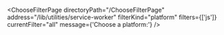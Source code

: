 

<ChooseFilterPage
  directoryPath="/ChooseFilterPage"
  address="/lib/utilities/service-worker"
  filterKind="platform"
  filters={['js']}
  currentFilter="all"
  message={'Choose a platform:'}
/>
